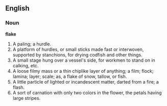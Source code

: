 {{rfc}}

==English==

===Noun===

'''flake'''

#A paling; a hurdle.
#A platform of hurdles, or small sticks made fast or interwoven, supported by stanchions, for drying codfish and other things.
#A small stage hung over a vessel's side, for workmen to stand on in calking, etc.
#A loose filmy mass or a thin chiplike layer of anything; a film; flock; lamina; layer; scale; as, a flake of snow, tallow, or fish.
#A little particle of lighted or incandescent matter, darted from a fire; a flash.
#A sort of carnation with only two colors in the flower, the petals having large stripes.